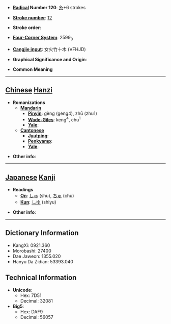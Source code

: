 * '''[[Wiktionary:Chinese radical index| Radical]] Number 120''': [[Wiktionary:Chinese radical index 糸|糸]]+6 strokes

* '''[[Wiktionary:Chinese total strokes index|Stroke number]]''': [[Wiktionary:Chinese total strokes index 12|12]]

* '''Stroke order''': 

* '''[[Wiktionary:Chinese four corner index|Four-Corner System]]''': 2599<sub>0</sub>

* '''[[Wiktionary:Chinese Cangjie index|Cangjie input]]''': 女火竹十木 (VFHJD)

* '''Graphical Significance and Origin''': 

* '''Common Meaning'''

----

== [[Chinese]] [[Hanzi]] ==

* '''Romanizations'''
** '''[[Mandarin]]'''
*** '''[[Pinyin]]''': gèng (geng4), zhū (zhu1)
*** '''[[Wade-Giles]]''': keng<sup>4</sup>, chu<sup>1</sup>
*** '''[[Yale]]''': 
** '''[[Cantonese]]'''
*** '''[[Jyutping]]''':
*** '''[[Penkyamp]]''': 
*** '''[[Yale]]''': 

* '''Other info''': 

----

== [[Japanese]] [[Kanji]] ==

* '''Readings'''
** '''[[On]]''': [[しゅ]] (shu), [[ちゅ]] (chu)
** '''[[Kun]]''': [[しゆ]] (shiyu)

* '''Other info''':  

----

== Dictionary Information ==

* KangXi: 0921.360
* Morobashi: 27400
* Dae Jaweon: 1355.020
* Hanyu Da Zidian: 53393.040

== Technical Information ==

* '''Unicode''':
** Hex: 7D51
** Decimal: 32081
* '''Big5''':
** Hex: DAF9
** Decimal: 56057